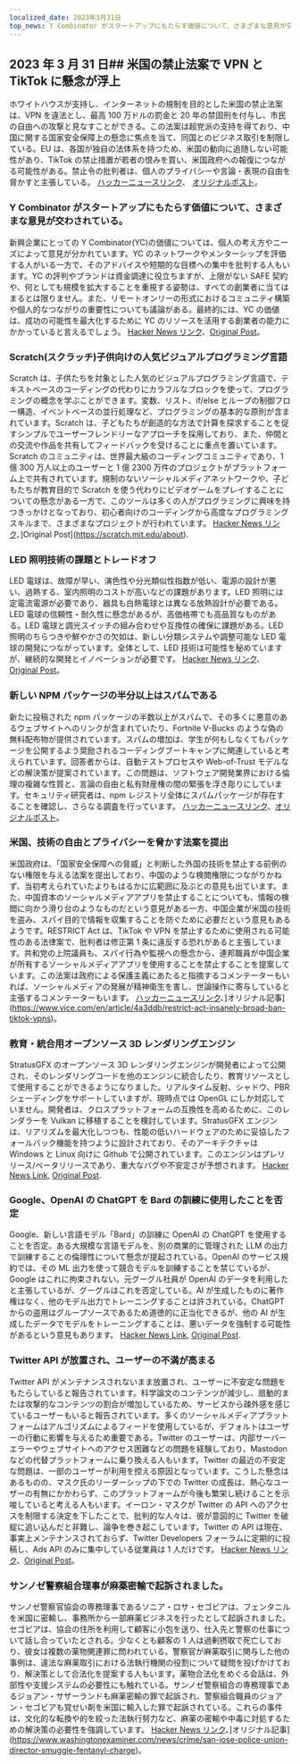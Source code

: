 ```yaml
---
localized_date: 2023年3月31日
top_news: Y Combinator がスタートアップにもたらす価値について、さまざまな意見が交わされている。
---
```




<CallToAction />

<Steps>

## 2023 年 3 月 31 日## 米国の禁止法案で VPN と TikTok に懸念が浮上

ホワイトハウスが支持し、インターネットの規制を目的とした米国の禁止法案は、VPN を違法とし、最高 100 万ドルの罰金と 20 年の禁固刑を付与し、市民の自由への攻撃と見なすことができる。この法案は超党派の支持を得ており、中国に関する国家安全保障上の懸念に焦点を当て、同国とのビジネス取引を制限している。EU は、各国が独自の法体系を持つため、米国の動向に追随しない可能性があり、TikTok の禁止措置が若者の恨みを買い、米国政府への報復につながる可能性がある。禁止令の批判者は、個人のプライバシーや言論・表現の自由を脅かすと主張している。
[ハッカーニュースリンク](http://news.ycombinator.com/item?id=35366955)、 [オリジナルポスト](https://www.youtube.com/watch?v=FWQGA_n5Z4M)。

### Y Combinator がスタートアップにもたらす価値について、さまざまな意見が交わされている。

新興企業にとっての Y Combinator(YC)の価値については、個人の考え方やニーズによって意見が分かれています。YC のネットワークやメンターシップを評価する人がいる一方で、そのアドバイスや短期的な目標への集中を批判する人もいます。YC の評判やブランドは資金調達に役立ちますが、上限がない SAFE 契約や、何としても規模を拡大することを重視する姿勢は、すべての創業者に当てはまるとは限りません。また、リモートオンリーの形式におけるコミュニティ構築や個人的なつながりの重要性についても議論がある。最終的には、YC の価値は、成功の可能性を最大化するために YC のリソースを活用する創業者の能力にかかっていると言えるでしょう。
[Hacker News リンク](http://news.ycombinator.com/item?id=35373019)、[Original Post](https://acecreamu.substack.com/p/is-y-combinator-worth-the-money)。

### Scratch(スクラッチ)子供向けの人気ビジュアルプログラミング言語

Scratch は、子供たちを対象とした人気のビジュアルプログラミング言語で、テキストベースのコーディングの代わりにカラフルなブロックを使って、プログラミングの概念を学ぶことができます。変数、リスト、if/else とループの制御フロー構造、イベントベースの並行処理など、プログラミングの基本的な原則が含まれています。Scratch は、子どもたちが創造的な方法で計算を探求することを促すシンプルでユーザーフレンドリーなアプローチを採用しており、また、仲間との交流や作品を共有してフィードバックを受けることに重点を置いています。Scratch のコミュニティは、世界最大級のコーディングコミュニティであり、1 億 300 万人以上のユーザーと 1 億 2300 万件のプロジェクトがプラットフォーム上で共有されています。規制のないソーシャルメディアネットワークや、子どもたちが教育目的で Scratch を使う代わりにビデオゲームをプレイすることについての懸念がある一方で、このツールは多くの人がプログラミングに興味を持つきっかけとなっており、初心者向けのコーディングから高度なプログラミングスキルまで、さまざまなプロジェクトが行われています。
[Hacker News リンク](http://news.ycombinator.com/item?id=35373052)、]Original Post](https://scratch.mit.edu/about).

### LED 照明技術の課題とトレードオフ

LED 電球は、故障が早い、演色性や分光類似性指数が低い、電源の設計が悪い、過熱する、室内照明のコストが高いなどの課題があります。LED 照明には定電流電源が必要であり、器具も白熱電球とは異なる放熱設計が必要である。LED 電球の信頼性・耐久性に懸念があるが、高価格帯でも高品質なものがある。LED 電球と調光スイッチの組み合わせや互換性の確保に課題がある。LED 照明のちらつきや鮮やかさの欠如は、新しい分類システムや調整可能な LED 電球の開発につながっています。全体として、LED 技術は可能性を秘めていますが、継続的な開発とイノベーションが必要です。
[Hacker News リンク](http://news.ycombinator.com/item?id=35371750)、[Original Post](https://nymag.com/strategist/article/led-light-bulbs-investigation.html)。

### 新しい NPM パッケージの半分以上はスパムである

新たに投稿された npm パッケージの半数以上がスパムで、その多くに悪意のあるウェブサイトへのリンクが含まれていたり、Fortnite V-Bucks のような偽の無料配布物が提供されています。スパムの増加は、学生が何もしなくてもパッケージを公開するよう奨励されるコーディングブートキャンプに関連していると考えられています。回答者からは、自動テストプロセスや Web-of-Trust モデルなどの解決策が提案されています。この問題は、ソフトウェア開発業界における倫理の複雑な性質と、言論の自由と私有財産権の間の緊張を浮き彫りにしています。セキュリティ研究者は、npm レジストリ全体にスパムパッケージが存在することを確認し、さらなる調査を行っています。
[ハッカーニュースリンク](http://news.ycombinator.com/item?id=35370728)、[オリジナルポスト](https://blog.sandworm.dev/one-in-two-new-npm-packages-is-seo-spam-right-now)。

### 米国、技術の自由とプライバシーを脅かす法案を提出

米国政府は、「国家安全保障への脅威」と判断した外国の技術を禁止する前例のない権限を与える法案を提出しており、中国のような検閲権限につながりかねず、当初考えられていたよりもはるかに広範囲に及ぶとの意見も出ています。また、中国資本のソーシャルメディアアプリを禁止することについても、情報の検閲に向かう滑り台のようなものだという意見がある一方、中国企業が米国の技術を盗み、スパイ目的で情報を収集することを防ぐために必要だという意見もあるようです。RESTRICT Act は、TikTok や VPN を禁止するために使用される可能性のある法律案で、批判者は修正第 1 条に違反する恐れがあると主張しています。共和党の上院議員も、スパイ行為や監視への懸念から、連邦職員が中国企業が所有するソーシャルメディアアプリを使用することを禁止することを提案しています。この法案は政府による保護主義にあたると指摘するコメンテーターもいれば、ソーシャルメディアの発展が精神衛生を害し、世論操作に寄与していると主張するコメンテーターもいます。
[ハッカーニュースリンク](http://news.ycombinator.com/item?id=35369075)、]オリジナル記事](https://www.vice.com/en/article/4a3ddb/restrict-act-insanely-broad-ban-tiktok-vpns)。

### 教育・統合用オープンソース 3D レンダリングエンジン

StratusGFX のオープンソース 3D レンダリングエンジンが開発者によって公開され、そのレンダリングコードを他のエンジンに統合したり、教育リソースとして使用することができるようになりました。リアルタイム反射、シャドウ、PBR シェーディングをサポートしていますが、現時点では OpenGL にしか対応していません。開発者は、クロスプラットフォームの互換性を高めるために、このレンダラーを Vulkan に移植することを検討しています。StratusGFX エンジンは、リアリズムを最大化しつつも、性能の低いハードウェアのために妥協したフォールバック機能を持つように設計されており、そのアーキテクチャは Windows と Linux 向けに Github で公開されています。このエンジンはプレリリース/ベータリリースであり、重大なバグや不安定さが予想されます。
[Hacker News Link](http://news.ycombinator.com/item?id=35370284), [Original Post](https://github.com/KTStephano/StratusGFX).

### Google、OpenAI の ChatGPT を Bard の訓練に使用したことを否定

Google、新しい言語モデル「Bard」の訓練に OpenAI の ChatGPT を使用することを否定。ある大規模な言語モデルを、別の商業的に管理された LLM の出力で訓練することの倫理性について懸念が提起されている。OpenAI のサービス規約では、その ML 出力を使って競合モデルを訓練することを禁じているが、Google はこれに拘束されない。元グーグル社員が OpenAI のデータを利用したと主張しているが、グーグルはこれを否定している。AI が生成したものに著作権はなく、他のモデル出力でトレーニングすることは許されている。ChatGPT からの盗用はグループソースであるため道徳的に正当化できるが、他の AI が生成したデータでモデルをトレーニングすることは、悪いデータを強制する可能性があるという意見もあります。
[Hacker News Link](http://news.ycombinator.com/item?id=35370915), [Original Post](https://twitter.com/steventey/status/1641267979399704576).

### Twitter API が放置され、ユーザーの不満が高まる

Twitter API がメンテナンスされないまま放置され、ユーザーに不安定な問題をもたらしていると報告されています。科学論文のコンテンツが減少し、扇動的または攻撃的なコンテンツの割合が増加しているため、サービスから疎外感を感じているユーザーもいると報告されています。多くのソーシャルメディアプラットフォームはアルゴリズムによるフィードを使用しているが、デフォルトはユーザーの行動に影響を与えるため重要である。Twitter のユーザーは、内部サーバーエラーやウェブサイトへのアクセス困難などの問題を経験しており、Mastodon などの代替プラットフォームに乗り換える人もいます。Twitter の最近の不安定な問題は、一部のユーザーが利用を控える原因となっています。こうした懸念はあるものの、マスク氏のリーダーシップの下での Twitter の成長は、熱心なユーザーの有無にかかわらず、このプラットフォームが今後も繁栄し続けることを示唆していると考える人もいます。イーロン・マスクが Twitter の API へのアクセスを制限する決定を下したことで、批判的な人々は、彼が意図的に Twitter を破綻に追い込んだと非難し、論争を巻き起こしています。Twitter の API は現在、事実上メンテナンスされておらず、Twitter Developers フォーラムに定期的に投稿し、Ads API のみに集中している従業員は 1 人だけです。
[Hacker News リンク](http://news.ycombinator.com/item?id=35370152)、[Original Post](https://snarfed.org/the-twitter-api-is-now-effectively-unmaintained)。

### サンノゼ警察組合理事が麻薬密輸で起訴されました。

サンノゼ警察官協会の専務理事であるソニア・ロサ・セゴビアは、フェンタニルを米国に密輸し、事務所から一部麻薬ビジネスを行ったとして起訴されました。セゴビアは、協会の住所を利用して顧客に小包を送り、仕入先と警察の仕事について話し合っていたとされる。少なくとも顧客の 1 人は過剰摂取で死亡しており、彼女は複数の薬物関連罪に問われている。警察官が麻薬取引に関与した他の事例は、違法な麻薬取引における法執行機関の役割について疑問を投げかけており、解決策として合法化を提案する人もいます。薬物合法化をめぐる会話は、外部性や支援システムの必要性にも触れている。サンノゼ警察組合の専務理事であるジョアン・サザーランドも麻薬密輸の罪で起訴され、警察組合職員のジョアン・セゴビアも覚せい剤を米国に輸入した罪で起訴されている。これらの事件は、文化的な転換や的を絞った法執行努力など、麻薬の密輸や中毒に対処するための解決策の必要性を強調しています。
[Hacker News リンク](http://news.ycombinator.com/item?id=35376488)、]オリジナル記事](https://www.washingtonexaminer.com/news/crime/san-jose-police-union-director-smuggle-fentanyl-charge)。

</Steps>
